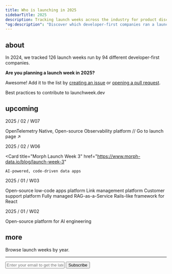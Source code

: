 ```yaml
---
title: Who is launching in 2025
sidebarTitle: 2025
description: Tracking launch weeks across the industry for product discovery and inspiration
"og:description": "Discover which developer-first companies ran a launch week in 2025"
---
```


## about

In 2024, we tracked 126 launch weeks run by 94 different developer-first companies.

**Are you planning a launch week in 2025?**

Awesome! Add it to the list by [creating an issue](https://git.new/lw/issues) or [opening a pull request](https://git.new/lw/pulls).

<Card title="CONTRIBUTING.md" href="new">
  Best practices to contribute to launchweek.dev
</Card>

## upcoming

2025 / 02 / W07

<Card title="SigNoz Launch Week 3" href="https://signoz.io/launch-week/">
  OpenTelemetry Native, Open-source Observability platform // Go to launch page ↗︎
</Card>

2025 / 02 / W06

 <Card
    title="Morph Launch Week 3"
    href="https://www.morph-data.io/blog/launch-week-3"
  >
    AI-powered, code-driven data apps
  </Card>

2025 / 01 / W03

<Card title="Appsmith Advance Winter 2025 Launch Week" href="https://www.appsmith.com/blog/appsmith-launch-week-1">
  Open-source low-code apps platform
</Card>
<Card title="Dub Launch Week" href="https://dub.sh/blog/launch-week-recap">
  Link management platform
</Card>
<Card title="Pylon AI Launch Week">
  Customer support platform
</Card>
<Card title="Ragie Launch Week" href="https://www.ragie.ai/launch-week-1">
  Fully managed RAG-as-a-Service
</Card>
<Card title="Wasp Launch Week 8" href="https://wasp-lang.dev/blog/2025/01/09/wasp-launch-week-8">
  Rails-like framework for React
</Card>

2025 / 01 / W02

<Card title="OpenLIT Launch Week" href="https://x.com/openlit_io/status/1875539932808409116">
  Open-source platform for AI engineering
</Card>

## more

Browse launch weeks by year.

<CardGroup cols={2}>

  <Card title="2024 ->" href="2024" horizontal>
  </Card>
  <Card title="2023 ->" href="2023" horizontal>
  </Card>
  <Card title="2022 ->" href="2022" horizontal>
  </Card>
  <Card title="2021 ->" href="2021" horizontal>
  </Card>
  
</CardGroup>

---

<form
  action="https://buttondown.com/api/emails/embed-subscribe/launchweek.dev"
  method="post"
  target="popupwindow"
  onsubmit="window.open('https://buttondown.com/launchweek.dev', 'popupwindow')"
  class="embeddable-buttondown-form"
>
  <input
    type="email"
    name="email"
    placeholder="Enter your email to get the latest updates"
    id="bd-email"
  />
  <input type="submit" value="Subscribe" />
</form>
